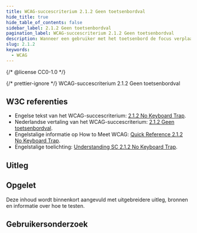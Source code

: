 ```yaml
---
title: WCAG-succescriterium 2.1.2 Geen toetsenbordval
hide_title: true
hide_table_of_contents: false
sidebar_label: 2.1.2 Geen toetsenbordval
pagination_label: WCAG-succescriterium 2.1.2 Geen toetsenbordval
description: Wanneer een gebruiker met het toetsenbord de focus verplaatst naar een deel van de pagina, dan moet deze ook weer weg kunnen gaan met het toetsenbord. De gebruiker kan daarvoor bijvoorbeeld de Tab-toets, Escape-toets of de pijltjestoetsen gebruiken. Zo niet, beschrijf dan met welke toets het wel kan.
slug: 2.1.2
keywords:
  - WCAG
---
```


{/* @license CC0-1.0 */}


{/* prettier-ignore */}
<WcagHeadingGroup level={1} conformanceLevel="Niveau A">WCAG-succescriterium 2.1.2 Geen toetsenbordval</WcagHeadingGroup>

## W3C referenties

- Engelse tekst van het WCAG-succescriterium: [<span lang="en">2.1.2 No Keyboard Trap</span>](https://www.w3.org/TR/WCAG22/#content-on-hover-or-focus).
- Nederlandse vertaling van het WCAG-succescriterium: [2.1.2 Geen toetsenbordval](https://www.w3.org/Translations/WCAG22-nl/#geen-toetsenbordval).
- Engelstalige informatie op <span lang="en">How to Meet WCAG</span>: [<span lang="en">Quick Reference 2.1.2 No Keyboard Trap</span>](https://www.w3.org/WAI/WCAG22/quickref/#content-on-hover-or-focus).
- Engelstalige toelichting: [<span lang="en">Understanding SC 2.1.2 No Keyboard Trap</span>](https://www.w3.org/WAI/WCAG22/Understanding/content-on-hover-or-focus.html).

## Uitleg

<Summary />

## Opgelet

Deze inhoud wordt binnenkort aangevuld met uitgebreidere uitleg, bronnen en informatie over hoe te testen.

## Gebruikersonderzoek

<CTAGebruikersonderzoek />

<WCAGFooterInfo />
